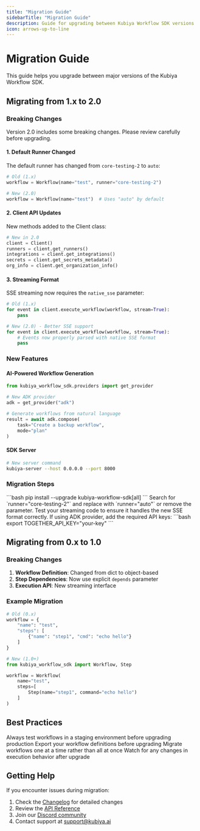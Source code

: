 ```yaml
---
title: "Migration Guide"
sidebarTitle: "Migration Guide"
description: Guide for upgrading between Kubiya Workflow SDK versions
icon: arrows-up-to-line
---
```


# Migration Guide

This guide helps you upgrade between major versions of the Kubiya Workflow SDK.

## Migrating from 1.x to 2.0

### Breaking Changes

<Warning>
Version 2.0 includes some breaking changes. Please review carefully before upgrading.
</Warning>

#### 1. Default Runner Changed

The default runner has changed from `core-testing-2` to `auto`:

```python
# Old (1.x)
workflow = Workflow(name="test", runner="core-testing-2")

# New (2.0)
workflow = Workflow(name="test")  # Uses "auto" by default
```

#### 2. Client API Updates

New methods added to the Client class:

```python
# New in 2.0
client = Client()
runners = client.get_runners()
integrations = client.get_integrations()
secrets = client.get_secrets_metadata()
org_info = client.get_organization_info()
```

#### 3. Streaming Format

SSE streaming now requires the `native_sse` parameter:

```python
# Old (1.x)
for event in client.execute_workflow(workflow, stream=True):
    pass

# New (2.0) - Better SSE support
for event in client.execute_workflow(workflow, stream=True):
    # Events now properly parsed with native SSE format
    pass
```

### New Features

#### AI-Powered Workflow Generation

```python
from kubiya_workflow_sdk.providers import get_provider

# New ADK provider
adk = get_provider("adk")

# Generate workflows from natural language
result = await adk.compose(
    task="Create a backup workflow",
    mode="plan"
)
```

#### SDK Server

```bash
# New server command
kubiya-server --host 0.0.0.0 --port 8000
```

### Migration Steps

<Steps>
  <Step title="Update Dependencies">
    ```bash
    pip install --upgrade kubiya-workflow-sdk[all]
    ```
  </Step>
  
  <Step title="Update Runner References">
    Search for `runner="core-testing-2"` and replace with `runner="auto"` or remove the parameter.
  </Step>
  
  <Step title="Test Streaming">
    Test your streaming code to ensure it handles the new SSE format correctly.
  </Step>
  
  <Step title="Add API Keys">
    If using ADK provider, add the required API keys:
    ```bash
    export TOGETHER_API_KEY="your-key"
    ```
  </Step>
</Steps>

## Migrating from 0.x to 1.0

### Breaking Changes

1. **Workflow Definition**: Changed from dict to object-based
2. **Step Dependencies**: Now use explicit `depends` parameter
3. **Execution API**: New streaming interface

### Example Migration

```python
# Old (0.x)
workflow = {
    "name": "test",
    "steps": [
        {"name": "step1", "cmd": "echo hello"}
    ]
}

# New (1.0+)
from kubiya_workflow_sdk import Workflow, Step

workflow = Workflow(
    name="test",
    steps=[
        Step(name="step1", command="echo hello")
    ]
)
```

## Best Practices

<CardGroup cols={2}>
  <Card title="Test Thoroughly" icon="flask">
    Always test workflows in a staging environment before upgrading production
  </Card>
  <Card title="Backup Workflows" icon="database">
    Export your workflow definitions before upgrading
  </Card>
  <Card title="Update Gradually" icon="stairs">
    Migrate workflows one at a time rather than all at once
  </Card>
  <Card title="Monitor Execution" icon="chart-line">
    Watch for any changes in execution behavior after upgrade
  </Card>
</CardGroup>

## Getting Help

If you encounter issues during migration:

1. Check the [Changelog](/changelog) for detailed changes
2. Review the [API Reference](/api-reference/compose)
3. Join our [Discord community](https://discord.gg/kubiya)
4. Contact support at support@kubiya.ai 